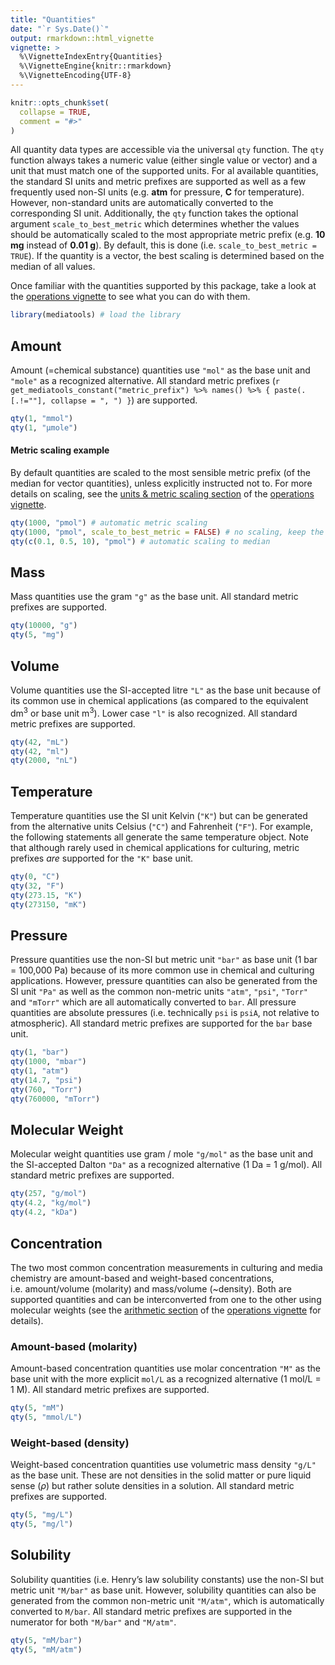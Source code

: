```yaml
---
title: "Quantities"
date: "`r Sys.Date()`"
output: rmarkdown::html_vignette
vignette: >
  %\VignetteIndexEntry{Quantities}
  %\VignetteEngine{knitr::rmarkdown}
  %\VignetteEncoding{UTF-8}
---
```


```r
knitr::opts_chunk$set(
  collapse = TRUE,
  comment = "#>"
)
```

All quantity data types are accessible via the universal `qty` function. The `qty` function always takes a numeric value (either single value or vector) and a unit that must match one of the supported units. For al available quantities, the standard SI units and metric prefixes are supported as well as a few frequently used non-SI units (e.g. **atm** for pressure, **C** for temperature). However, non-standard units are automatically converted to the corresponding SI unit. Additionally, the `qty` function takes the optional argument `scale_to_best_metric` which determines whether the values should be automatically scaled to the most appropriate metric prefix (e.g. **10 mg** instead of **0.01 g**). By default, this is done (i.e. `scale_to_best_metric = TRUE`). If the quantity is a vector, the best scaling is determined based on the median of all values.

Once familiar with the quantities supported by this package, take a look at the [operations vignette](operations.html) to see what you can do with them.

```r
library(mediatools) # load the library
```

## Amount

Amount (=chemical substance) quantities use `"mol"` as the base unit and `"mole"` as a recognized alternative. All standard metric prefixes (`r get_mediatools_constant("metric_prefix") %>% names() %>% { paste(.[.!=""], collapse = ", ") }`) are supported.

```r
qty(1, "mmol")
qty(1, "µmole")
```

#### Metric scaling example

By default quantities are scaled to the most sensible metric prefix (of the median for vector quantities), unless explicitly instructed not to. For more details on scaling, see the [units & metric scaling section](operations.html#units-metric-scaling) of the [operations vignette](operations.html).

```r
qty(1000, "pmol") # automatic metric scaling
qty(1000, "pmol", scale_to_best_metric = FALSE) # no scaling, keep the unit
qty(c(0.1, 0.5, 10), "pmol") # automatic scaling to median
```

## Mass

Mass quantities use the gram `"g"` as the base unit. All standard metric prefixes are supported.

```r
qty(10000, "g")
qty(5, "mg")
```

## Volume

Volume quantities use the SI-accepted litre `"L"` as the base unit because of its common use in chemical applications (as compared to the equivalent dm$^3$ or base unit m$^3$). Lower case `"l"` is also recognized. All standard metric prefixes are supported.

```r
qty(42, "mL")
qty(42, "ml")
qty(2000, "nL")
```

## Temperature

Temperature quantities use the SI unit Kelvin (`"K"`) but can be generated from the alternative units Celsius (`"C"`) and Fahrenheit (`"F"`). For example, the following statements all generate the same temperature object. Note that although rarely used in chemical applications for culturing, metric prefixes _are_ supported for the `"K"` base unit.

```r
qty(0, "C")
qty(32, "F")
qty(273.15, "K")
qty(273150, "mK")
```

## Pressure

Pressure quantities use the non-SI but metric unit `"bar"` as base unit (1 bar = 100,000 Pa) because of its more common use in chemical and culturing applications. However, pressure quantities can also be generated from the SI unit `"Pa"` as well as the common non-metric units `"atm"`, `"psi"`, `"Torr"` and `"mTorr"` which are all automatically converted to `bar`. All pressure quantities are absolute pressures (i.e. technically `psi` is `psiA`, not relative to atmospheric). All standard metric prefixes are supported for the `bar` base unit.

```r
qty(1, "bar")
qty(1000, "mbar")
qty(1, "atm")
qty(14.7, "psi") 
qty(760, "Torr")
qty(760000, "mTorr")
```

## Molecular Weight

Molecular weight quantities use gram / mole `"g/mol"` as the base unit and the SI-accepted Dalton `"Da"` as a recognized alternative (1 Da = 1 g/mol). All standard metric prefixes are supported.

```r
qty(257, "g/mol")
qty(4.2, "kg/mol")
qty(4.2, "kDa")
```

## Concentration

The two most common concentration measurements in culturing and media chemistry are amount-based and weight-based concentrations, i.e. amount/volume (molarity) and mass/volume (~density). Both are supported quantities and can be interconverted from one to the other using molecular weights (see the [arithmetic section](operations.html#units-metric-scaling) of the [operations vignette](operations.html) for details).

### Amount-based (molarity)

Amount-based concentration quantities use molar concentration `"M"` as the base unit with the more explicit `mol/L` as a recognized alternative (1 mol/L = 1 M). All standard metric prefixes are supported.

```r
qty(5, "mM")
qty(5, "mmol/L")
```

### Weight-based (density)

Weight-based concentration quantities use volumetric mass density `"g/L"` as the base unit. These are not densities in the solid matter or pure liquid sense ($\rho$) but rather solute densities in a solution. All standard metric prefixes are supported.

```r
qty(5, "mg/L")
qty(5, "mg/l")
```

## Solubility

Solubility quantities (i.e. Henry's law solubility constants) use the non-SI but metric unit `"M/bar"` as base unit. However, solubility quantities can also be generated from the common non-metric unit `"M/atm"`, which is automatically converted to `M/bar`. All standard metric prefixes are supported in the numerator for both `"M/bar"` and `"M/atm"`.

```r
qty(5, "mM/bar")
qty(5, "mM/atm")
```